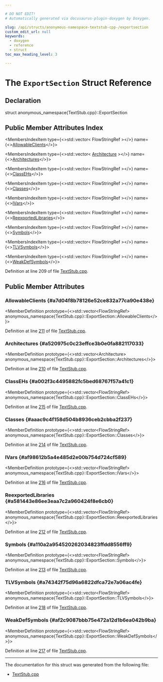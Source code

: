 ```yaml
---

# DO NOT EDIT!
# Automatically generated via docusaurus-plugin-doxygen by Doxygen.

slug: /api/structs/anonymous-namespace-textstub-cpp-/exportsection
custom_edit_url: null
keywords:
  - doxygen
  - reference
  - struct
toc_max_heading_level: 3

---
```





# The `ExportSection` Struct Reference

<DoxygenPage pluginConfig={pluginConfig}>



## Declaration

<CodeBlock>struct anonymous_namespace{TextStub.cpp}::ExportSection</CodeBlock>

## Public Member Attributes Index

<MembersIndex>

<MembersIndexItem
  type={<>std::vector&lt; FlowStringRef &gt;</>}
  name={<><a href="#a7d04f8b78126e52ce832a77ca90e438e">AllowableClients</a></>}>
</MembersIndexItem>

<MembersIndexItem
  type={<>std::vector&lt; <a href="/docs/api/namespaces/llvm/macho/#a70477e3fc02b7dbfd59604af47d88397">Architecture</a> &gt;</>}
  name={<><a href="#a520975c0c23effce3b0e0fa882117033">Architectures</a></>}>
</MembersIndexItem>

<MembersIndexItem
  type={<>std::vector&lt; FlowStringRef &gt;</>}
  name={<><a href="#a002f3c4495882fc5bed68767f57a41c1">ClassEHs</a></>}>
</MembersIndexItem>

<MembersIndexItem
  type={<>std::vector&lt; FlowStringRef &gt;</>}
  name={<><a href="#aaac9c4f158d504b8936ceb2cbba2f237">Classes</a></>}>
</MembersIndexItem>

<MembersIndexItem
  type={<>std::vector&lt; FlowStringRef &gt;</>}
  name={<><a href="#af98612b5a4e485d2e00b754d724cf589">IVars</a></>}>
</MembersIndexItem>

<MembersIndexItem
  type={<>std::vector&lt; FlowStringRef &gt;</>}
  name={<><a href="#a581443e86ee3eaa7c2a960424f8e6cb0">ReexportedLibraries</a></>}>
</MembersIndexItem>

<MembersIndexItem
  type={<>std::vector&lt; FlowStringRef &gt;</>}
  name={<><a href="#a110a2a954520262034823ffdd8556ff9">Symbols</a></>}>
</MembersIndexItem>

<MembersIndexItem
  type={<>std::vector&lt; FlowStringRef &gt;</>}
  name={<><a href="#a74342f75d96a6822dfca72e7a06ac4fe">TLVSymbols</a></>}>
</MembersIndexItem>

<MembersIndexItem
  type={<>std::vector&lt; FlowStringRef &gt;</>}
  name={<><a href="#af2c9087bbb75e472a12d1b6ea042b9ba">WeakDefSymbols</a></>}>
</MembersIndexItem>

</MembersIndex>


Definition at line 209 of file <a href="/docs/api/files/lib/lib/textapi/textstub-cpp">TextStub.cpp</a>.

<SectionDefinition>

## Public Member Attributes

### AllowableClients {#a7d04f8b78126e52ce832a77ca90e438e}

<MemberDefinition
  prototype={<>std::vector&lt;FlowStringRef&gt; anonymous&#95;namespace&#123;TextStub.cpp&#125;::ExportSection::AllowableClients</>}>

Definition at line <a href="/docs/api/files/lib/lib/textapi/textstub-cpp/#l00211">211</a> of file <a href="/docs/api/files/lib/lib/textapi/textstub-cpp">TextStub.cpp</a>.
</MemberDefinition>

### Architectures {#a520975c0c23effce3b0e0fa882117033}

<MemberDefinition
  prototype={<>std::vector&lt;Architecture&gt; anonymous&#95;namespace&#123;TextStub.cpp&#125;::ExportSection::Architectures</>}>

Definition at line <a href="/docs/api/files/lib/lib/textapi/textstub-cpp/#l00210">210</a> of file <a href="/docs/api/files/lib/lib/textapi/textstub-cpp">TextStub.cpp</a>.
</MemberDefinition>

### ClassEHs {#a002f3c4495882fc5bed68767f57a41c1}

<MemberDefinition
  prototype={<>std::vector&lt;FlowStringRef&gt; anonymous&#95;namespace&#123;TextStub.cpp&#125;::ExportSection::ClassEHs</>}>

Definition at line <a href="/docs/api/files/lib/lib/textapi/textstub-cpp/#l00215">215</a> of file <a href="/docs/api/files/lib/lib/textapi/textstub-cpp">TextStub.cpp</a>.
</MemberDefinition>

### Classes {#aaac9c4f158d504b8936ceb2cbba2f237}

<MemberDefinition
  prototype={<>std::vector&lt;FlowStringRef&gt; anonymous&#95;namespace&#123;TextStub.cpp&#125;::ExportSection::Classes</>}>

Definition at line <a href="/docs/api/files/lib/lib/textapi/textstub-cpp/#l00214">214</a> of file <a href="/docs/api/files/lib/lib/textapi/textstub-cpp">TextStub.cpp</a>.
</MemberDefinition>

### IVars {#af98612b5a4e485d2e00b754d724cf589}

<MemberDefinition
  prototype={<>std::vector&lt;FlowStringRef&gt; anonymous&#95;namespace&#123;TextStub.cpp&#125;::ExportSection::IVars</>}>

Definition at line <a href="/docs/api/files/lib/lib/textapi/textstub-cpp/#l00216">216</a> of file <a href="/docs/api/files/lib/lib/textapi/textstub-cpp">TextStub.cpp</a>.
</MemberDefinition>

### ReexportedLibraries {#a581443e86ee3eaa7c2a960424f8e6cb0}

<MemberDefinition
  prototype={<>std::vector&lt;FlowStringRef&gt; anonymous&#95;namespace&#123;TextStub.cpp&#125;::ExportSection::ReexportedLibraries</>}>

Definition at line <a href="/docs/api/files/lib/lib/textapi/textstub-cpp/#l00212">212</a> of file <a href="/docs/api/files/lib/lib/textapi/textstub-cpp">TextStub.cpp</a>.
</MemberDefinition>

### Symbols {#a110a2a954520262034823ffdd8556ff9}

<MemberDefinition
  prototype={<>std::vector&lt;FlowStringRef&gt; anonymous&#95;namespace&#123;TextStub.cpp&#125;::ExportSection::Symbols</>}>

Definition at line <a href="/docs/api/files/lib/lib/textapi/textstub-cpp/#l00213">213</a> of file <a href="/docs/api/files/lib/lib/textapi/textstub-cpp">TextStub.cpp</a>.
</MemberDefinition>

### TLVSymbols {#a74342f75d96a6822dfca72e7a06ac4fe}

<MemberDefinition
  prototype={<>std::vector&lt;FlowStringRef&gt; anonymous&#95;namespace&#123;TextStub.cpp&#125;::ExportSection::TLVSymbols</>}>

Definition at line <a href="/docs/api/files/lib/lib/textapi/textstub-cpp/#l00218">218</a> of file <a href="/docs/api/files/lib/lib/textapi/textstub-cpp">TextStub.cpp</a>.
</MemberDefinition>

### WeakDefSymbols {#af2c9087bbb75e472a12d1b6ea042b9ba}

<MemberDefinition
  prototype={<>std::vector&lt;FlowStringRef&gt; anonymous&#95;namespace&#123;TextStub.cpp&#125;::ExportSection::WeakDefSymbols</>}>

Definition at line <a href="/docs/api/files/lib/lib/textapi/textstub-cpp/#l00217">217</a> of file <a href="/docs/api/files/lib/lib/textapi/textstub-cpp">TextStub.cpp</a>.
</MemberDefinition>

</SectionDefinition>

<hr/>

The documentation for this struct was generated from the following file:

<ul>
<li><a href="/docs/api/files/lib/lib/textapi/textstub-cpp">TextStub.cpp</a></li>
</ul>

</DoxygenPage>
